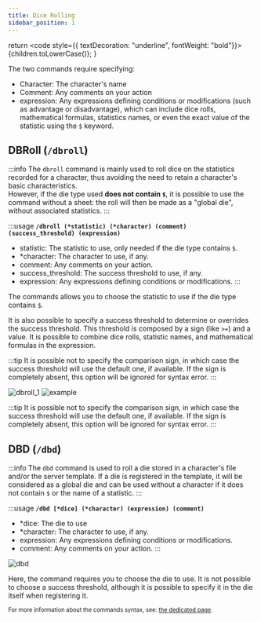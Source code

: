 ```yaml
---
title: Dice Rolling
sidebar_position: 1
---
```


  return <code style={{ textDecoration: "underline", fontWeight: "bold"}}>{children.toLowerCase()}</code>;
}



The two commands require specifying:
- <CL>Character</CL>: The character's name
- <CL>Comment</CL>: Any comments on your action
- <CL>expression</CL>: Any expressions defining conditions or modifications (such as advantage or disadvantage), which can include dice rolls, mathematical formulas, statistics names, or even the exact value of the statistic using the `$` keyword.

## DBRoll (`/dbroll`)

:::info
The `dbroll` command is mainly used to roll dice on the statistics recorded for a character, thus avoiding the need to retain a character's basic characteristics.  
However, if the die type used **does not contain `$`**, it is possible to use the command without a sheet: the roll will then be made as a "global die", without associated statistics.
:::

:::usage
**`/dbroll (*statistic) (*character) (comment) (success_threshold) (expression)`**
- <CL>statistic</CL>: The statistic to use, only needed if the die type contains `$`.
- <CL>*character</CL>: The character to use, if any.
- <CL>comment</CL>: Any comments on your action.
- <CL>success_threshold</CL>: The success threshold to use, if any.
- <CL>expression</CL>: Any expressions defining conditions or modifications.
:::

The commands allows you to choose the statistic to use if the die type contains `$`.

It is also possible to specify a <CL>success threshold</CL> to determine or overrides the success threshold. This threshold is composed by a sign (like `>=`) and a value. It is possible to combine dice rolls, statistic names, and mathematical formulas in the expression.

:::tip
It is possible not to specify the comparison sign, in which case the success threshold will use the default one, if available.
If the sign is completely absent, this option will be ignored for syntax error.
:::

![dbroll_1](/assets/rolls/db/dbroll_autocomplete.png)
![example](/assets/rolls/db/example.png)

:::tip
It is possible not to specify the comparison sign, in which case the success threshold will use the default one, if available.
If the sign is completely absent, this option will be ignored for syntax error.
:::

## DBD (`/dbd`)

:::info
The `dbd` command is used to roll a die stored in a character's file and/or the server template.
If a die is registered in the template, it will be considered as a global die and can be used without a character if it does not contain `$` or the name of a statistic.
:::

:::usage
**`/dbd [*dice] (*character) (expression) (comment)`**
- <CL>*dice</CL>: The die to use
- <CL>*character</CL>: The character to use, if any.
- <CL>expression</CL>: Any expressions defining conditions or modifications.
- <CL>comment</CL>: Any comments on your action.
:::

![dbd](/assets/rolls/db/dbd_example.png)

Here, the command requires you to choose the die to use. It is not possible to choose a success threshold, although it is possible to specify it in the die itself when registering it.

<small>For more information about the commands syntax, see: [the dedicated page](../introduction/format.md).</small>